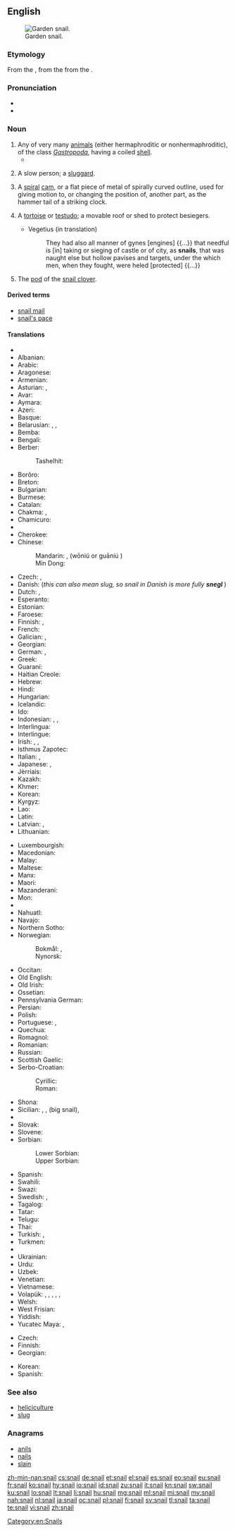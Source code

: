 ==English==
{{wikipedia}}
{{commons|Helicidae}}
[[Image:Snail2.JPG|thumb|Garden snail.]]

===Etymology===
From the {{etyl|enm|en}} {{term|snegge|lang=enm}}, from the {{etyl|ang|en}} {{term|snægel|lang=ang}} from the {{etyl|gem-pro|en}} {{m|gem-pro|*snigilaz}}.

===Pronunciation===
* {{audio|en-us-snail.ogg|Audio (US)|lang=en}}
* {{rhymes|eɪl|lang=en}}

===Noun===
{{en-noun}}

# Any of very many [[animal]]s (either hermaphroditic or nonhermaphroditic), of the class ''[[Gastropoda]]'', having a coiled [[shell]].
#* {{quote-book|year=1963|author={{w|Margery Allingham}}|title={{w|The China Governess}}
|chapter=7|url=http://openlibrary.org/works/OL2004261W
|passage=‘Children crawled over each other like little grey worms in the gutters,’ he said. ‘The only red things about them were their buttocks and they were raw. Their faces looked as if '''snails''' had slimed on them and their mothers were like great sick beasts whose byres had never been cleared.&nbsp;[…]’}}
# {{context|informal|by extension|lang=en}} A slow person; a [[sluggard]].
# {{context|engineering|lang=en}} A [[spiral]] [[cam]], or a flat piece of metal of spirally curved outline, used for giving motion to, or changing the position of, another part, as the hammer tail of a striking clock.
# {{context|military|historical|lang=en}} A [[tortoise]] or [[testudo]]; a movable roof or shed to protect besiegers.
#* Vegetius (in translation)
#*: They had also all manner of gynes [engines] {{...}} that needful is [in] taking or sieging of castle or of city, as '''snails''', that was naught else but hollow pavises and targets, under the which men, when they fought, were heled [protected] {{...}}
# The [[pod]] of the [[snail clover]].

====Derived terms====
* [[snail mail]]
* [[snail's pace]]

====Translations====
{{trans-top|any animal of the class ''Gastropoda'' having a shell}}
* {{trreq|ab}}
* Albanian: {{t|sq|kërmill|m}}
* Arabic: {{t|ar|حلزونة|f|tr=ḥalazūna}}
* Aragonese: {{t|an|caragol|m}}
* Armenian: {{t|hy|խխունջ|sc=Armn}}
* Asturian: {{t|ast|cascoxu|m}}, {{t|ast|caracol|m}}
* Avar: {{t|av|цӏадал хӏама|sc=Cyrl}}
* Aymara: {{t|ay|ch'uru}}
* Azeri: {{t|az|ilbiz}}
* Basque: {{t|eu|barraskilo}}
* Belarusian: {{t+|be|смоўж|m|tr=smoŭž|sc=Cyrl}}, {{t|be|слімак|m|tr=slimák|sc=Cyrl}}, {{t|be|улітка|f|tr=ulítka|sc=Cyrl}}
* Bemba: {{t|bem|ín-kolâ}}
* Bengali: {{t|bn|শামুক|tr=shamuk|sc=Beng}}
* Berber:
*: Tashelhit: {{t|shi|aɣwlal|m|tr=aghwlal}}
* Borôro: {{t|bor|uruwo}}
* Breton: {{t|br|melc'houed}}
* Bulgarian: {{t+|bg|охлюв|m|tr=óhljuv}}
* Burmese: {{t+|my|ခရုပက်ကျိ|tr=hkăyu.petkyi.}}
* Catalan: {{t+|ca|caragol|m}}
* Chakma: {{t|ccp|𑄥𑄟𑄪𑄇𑄴|tr=sāmuk|sc=Cakm}}, {{t|ccp|𑄌𑄖𑄴|tr=cat|sc=Cakm}}
* Chamicuro: {{t|ccc|shyamo}}
* {{trreq|ce}}
* Cherokee: {{t|chr|ᎡᎳᏆ|tr=elaqua|sc=Cher}}
* Chinese:
*: Mandarin: {{t|cmn|蝸牛|sc=Hani}}, {{t+|cmn|蜗牛}} (wōniú {{qualifier|PRC}} or guāniú {{qualifier|Taiwan}})
*: Min Dong: {{t|cdo|ngù-mō̤-ngù-giāng|sc=Hani}}
* Czech: {{t+|cs|hlemýžď|m}}, {{t+|cs|šnek|m}}
* Danish: {{t|da|snegl|c}} (''this can also mean slug, so snail in Danish is more fully '''snegl {{t+|da|med}} {{t+|da|skal}}''''')
* Dutch: {{t+|nl|slak|f}}, {{t+|nl|huisjesslak|f}}
* Esperanto: {{t+|eo|heliko}}
* Estonian: {{t|et|tigu}}
* Faroese: {{t|fo|snigil|m}}
* Finnish: {{t+|fi|kotilo}}, {{t+|fi|etana}}
* French: {{t+|fr|escargot|m}}
* Galician: {{t|gl|caracol|m}}, {{t+|gl|cosco|m}}
* Georgian: {{t|ka|ლოკოკინა|sc=Geor}}
* German: {{t+|de|Schnecke|f}} {{gloss|any animal of the class Gastropoda, also without shell}}, {{t|de|Gehäuseschnecke|f}}
* Greek: {{t+|el|σαλιγκάρι|n|tr=saligkári}}
* Guaraní: {{t|gn|jatyta}}
* Haitian Creole: {{t|ht|kalmason}}
* Hebrew: {{t+|he|שַׁבְּלוּל|m|tr=shablúl}}
* Hindi: {{t|hi|घोंगा|tr=ghõṅgā|sc=Deva}}
* Hungarian: {{t+|hu|csiga}}
* Icelandic: {{t+|is|snigill|m}}
* Ido: {{t+|io|heliko}}
* Indonesian: {{t+|id|bekicot}}, {{t+|id|keong}}, {{t+|id|siput}}
* Interlingua: {{t|ia|limace}}
* Interlingue: {{t|ie|helice}}
* Irish: {{t+|ga|seilide|m}}, {{t|ga|seilmide|m}}, {{t|ga|seilche|m}}
* Isthmus Zapotec: {{t|zai|bichubé}}
* Italian: {{t+|it|chiocciola|f}}, {{t+|it|lumaca|f}}
* Japanese: {{t+|ja|蝸牛|tr=かたつむり, katatsumuri|sc=Jpan}}, {{t|ja|カタツムリ|tr=katatsumuri|sc=Jpan}}
* Jèrriais: {{t|roa-jer|colînmachon|m}}
* Kazakh: {{t|kk|ұлу|tr=ulw|sc=Cyrl}}
* Khmer: {{t+|km|ខ្យង|tr=kyɑɑng|sc=Khmr}}
* Korean: {{t+|ko|달팽이|sc=Kore}}
* Kyrgyz: {{t|ky|үлүл|tr=ülül|sc=Cyrl}}
* Lao: {{t+|lo|ຫອຍນ້ຳຈືດ|tr=hǭi nam chư̄t|sc=Laoo}}
* Latin: {{t+|la|cochlea|f}}
* Latvian: {{l|lv|gliemezis|m}}, {{t|lv|gliemezis|m}}
* Lithuanian: {{t+|lt|sraigė|f}}
{{trans-mid}}
* Luxembourgish: {{t|lb|Schleek|m}}
* Macedonian: {{t|mk|полжав|m|tr=pólžav}}
* Malay: {{t|ms|siput}}
* Maltese: {{t|mt|bebbuxu|m}}
* Manx: {{t|gv|crammag}}
* Maori: {{t|mi|pūpū}}
* Mazanderani: {{t|mzn|لیسک|sc=fa-Arab}}
* Mon: {{t|mnw|တု|tr=taoˀ}}
* {{trreq|mn}}
* Nahuatl: {{t+|nah|tecciztli}}
* Navajo: {{t|nv|chʼosh chʼééh digháhii}}
* Northern Sotho: {{t|nso|kgohu}}
* Norwegian:
*: Bokmål: {{t+|nb|snegl|m}}, {{t|nb|snile|m}}
*: Nynorsk: {{t|nn|snigel|m}}
* Occitan: {{t+|oc|cagaraula|f}}
* Old English: {{t|ang|snægl|m}}
* Old Irish: {{t|sga|selige|m}}
* Ossetian: {{t|os|сæтæлæг|tr=sætælæg|sc=Cyrl}}
* Pennsylvania German: {{t|pdc|Schneck|m}}
* Persian: {{t+|fa|حلزون|tr=halazun|sc=fa-Arab}}
* Polish: {{t+|pl|ślimak|m}}
* Portuguese: {{t+|pt|caramujo|m}}, {{t+|pt|caracol|m}}
* Quechua: {{t|qu|ch'uru}}
* Romagnol: {{t|rgn|lumég|f}}
* Romanian: {{t+|ro|melc|m}}
* Russian: {{t+|ru|улитка|f|tr=ulítka}}
* Scottish Gaelic: {{t|gd|seilcheag|f}}
* Serbo-Croatian:
*: Cyrillic: {{t|sh|пу̑ж|m|sc=Cyrl}}
*: Roman: {{t|sh|pȗž|m}}
* Shona: {{t|sn|hózhwe}}
* Sicilian: {{t+|scn|babbaluciu|m}}, {{t+|scn|bucalaci|m}}, {{t+|scn|crastuni|m}} (big snail), {{qualifier|edible snail}} {{t+|scn|stuppateddu|m}}
* {{trreq|si}}
* Slovak: {{t|sk|slimák|m}}
* Slovene: {{t+|sl|polž|m}}
* Sorbian:
*: Lower Sorbian: {{t|dsb|slinik|m}}
*: Upper Sorbian: {{t|hsb|šlink|m}}
* Spanish: {{t+|es|caracol|m}}
* Swahili: {{t+|sw|konokono|c5|c6}}
* Swazi: {{t|ss|um-nenkhé}}
* Swedish: {{t+|sv|snäcka|c}}, {{t+|sv|snigel|c}}
* Tagalog: {{t|tl|kuhol}}
* Tatar: {{t|tt|лайлач|tr=laylaç|sc=Cyrl}}
* Telugu: {{t+|te|నత్త|tr=natta}}
* Thai: {{t|th|หอยทาก|tr=hŏi tâak|sc=Thai}}
* Turkish: {{t+|tr|salyangoz}}, {{t|tr|sümüklüböcek}}
* Turkmen: {{t|tk|ulitka}}
* {{trreq|tyv}}
* Ukrainian: {{t|uk|равлик|m|tr=rávlyk|sc=Cyrl}}
* Urdu: {{t|ur|گھونگا|tr=ghõṅgā|sc=ur-Arab}}
* Uzbek: {{t|uz|chayon}}
* Venetian: {{t|vec|sciùs}}
* Vietnamese: {{t+|vi|ốc}}
* Volapük: {{qualifier|♂♀ hermaphroditic/nonhermaphroditic}} {{t+|vo|snel}}, {{qualifier|♂ nonhermaphroditic}} {{t|vo|hisnel}}, {{qualifier|♀ nonhermaphroditic}} {{t|vo|jisnel}}, {{qualifier|♂♀ offspring, hermaphroditic/nonhermaphroditic}} {{t|vo|snelül}}, {{qualifier|♂ offspring, nonhermaphroditic}} {{t|vo|hisnelül}}, {{qualifier|♀ offspring, nonhermaphroditic}} {{t|vo|jisnelül}}
* Welsh: {{t|cy|malwoden}}
* West Frisian: {{t|fy|slak}}
* Yiddish: {{t|yi|שׁנעק|m|tr=shnek}}
* Yucatec Maya: {{t|yua|urich}}, {{t|yua|uul}}
{{trans-bottom}}

{{trans-top|sluggard}}
* Czech: {{t+|cs|šnek|m}}
* Finnish: {{t+|fi|etana}}
* Georgian: {{t|ka|ლოკოკინა|sc=Geor}}
{{trans-mid}}
* Korean: {{t|ko|느림보|sc=Kore}}
* Spanish: {{t+|es|tortuga|f}}
{{trans-bottom}}

===See also===
* [[heliciculture]]
* [[slug]]

===Anagrams===
* [[anils#English|anils]]
* [[nails#English|nails]]
* [[slain#English|slain]]

[[Category:en:Snails]]

[[zh-min-nan:snail]]
[[cs:snail]]
[[de:snail]]
[[et:snail]]
[[el:snail]]
[[es:snail]]
[[eo:snail]]
[[eu:snail]]
[[fr:snail]]
[[ko:snail]]
[[hy:snail]]
[[io:snail]]
[[id:snail]]
[[zu:snail]]
[[it:snail]]
[[kn:snail]]
[[sw:snail]]
[[ku:snail]]
[[lo:snail]]
[[lt:snail]]
[[li:snail]]
[[hu:snail]]
[[mg:snail]]
[[ml:snail]]
[[mi:snail]]
[[my:snail]]
[[nah:snail]]
[[nl:snail]]
[[ja:snail]]
[[oc:snail]]
[[pl:snail]]
[[fi:snail]]
[[sv:snail]]
[[tl:snail]]
[[ta:snail]]
[[te:snail]]
[[vi:snail]]
[[zh:snail]]